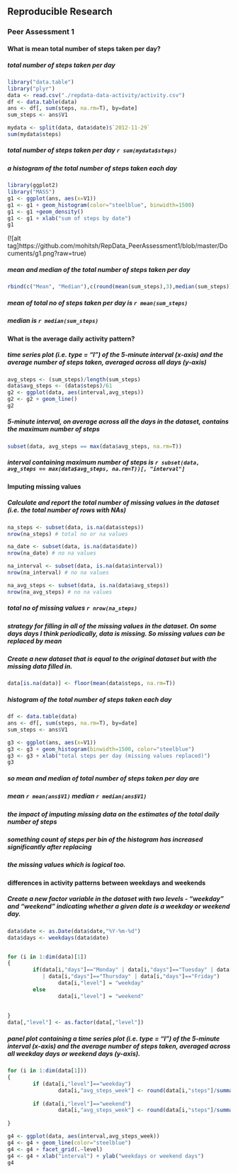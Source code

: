 ## Reproducible Research  
### Peer Assessment 1  

#### What is mean total number of steps taken per day?
#####  total number of steps taken per day

```r
library("data.table")
library("plyr")
data <- read.csv("./repdata-data-activity/activity.csv")
df <- data.table(data)
ans <- df[, sum(steps, na.rm=T), by=date]
sum_steps <- ans$V1

mydata <- split(data, data$date)$`2012-11-29`
sum(mydata$steps)

```
##### total number of steps taken per day `r sum(mydata$steps)`  

#####  a histogram of the total number of steps taken each day
```r
library(ggplot2)
library("MASS")
g1 <- ggplot(ans, aes(x=V1))
g1 <- g1 + geom_histogram(color="steelblue", binwidth=1500)
g1 <- g1 +geom_density()
g1 <- g1 + xlab("sum of steps by date")
g1

```

(![alt tag]https://github.com/mohitsh/RepData_PeerAssessment1/blob/master/Documents/g1.png?raw=true)

##### mean and median of the total number of steps taken per day
```r
rbind(c("Mean", "Median"),c(round(mean(sum_steps),3),median(sum_steps)))
```
##### mean of total no of steps taken per day is `r mean(sum_steps)`
##### median is `r median(sum_steps)`  

#### What is the average daily activity pattern?
#####  time series plot (i.e. type = "l") of the 5-minute interval (x-axis) and the average number of steps taken, averaged across all days (y-axis)

```r
avg_steps <- (sum_steps)/length(sum_steps)
data$avg_steps <- (data$steps)/61
g2 <- ggplot(data, aes(interval,avg_steps))
g2 <- g2 + geom_line() 
g2
```

#####  5-minute interval, on average across all the days in the dataset, contains the maximum number of steps

```r
subset(data, avg_steps == max(data$avg_steps, na.rm=T))
```
##### interval containing maximum number of steps is `r subset(data, avg_steps == max(data$avg_steps, na.rm=T))[, "interval"]`

#### Imputing missing values
##### Calculate and report the total number of missing values in the dataset (i.e. the total number of rows with NAs)
```r
na_steps <- subset(data, is.na(data$steps))
nrow(na_steps) # total no or na values

na_date <- subset(data, is.na(data$date))
nrow(na_date) # no na values

na_interval <- subset(data, is.na(data$interval))
nrow(na_interval) # no na values

na_avg_steps <- subset(data, is.na(data$avg_steps))
nrow(na_avg_steps) # no na values

```
##### total no of missing values `r nrow(na_steps)`

#####  strategy for filling in all of the missing values in the dataset. On some days days I think periodically, data is missing. So missing values can be replaced by mean

##### Create a new dataset that is equal to the original dataset but with the missing data filled in.
```r
data[is.na(data)] <- floor(mean(data$steps, na.rm=T))

```
#####  histogram of the total number of steps taken each day
```r

df <- data.table(data)
ans <- df[, sum(steps, na.rm=T), by=date]
sum_steps <- ans$V1

g3 <- ggplot(ans, aes(x=V1))
g3 <- g3 + geom_histogram(binwidth=1500, color="steelblue")
g3 <- g3 + xlab("total steps per day (missing values replaced)")
g3

```

##### so mean and median of total number of steps taken per day are
##### mean `r mean(ans$V1)` median `r median(ans$V1) `
 
##### the impact of imputing missing data on the estimates of the total daily number of steps  
##### something count of steps per bin of the histogram has increased significantly after replacing  
##### the missing values which is logical too. 

#### differences in activity patterns between weekdays and weekends  
##### Create a new factor variable in the dataset with two levels - "weekday" and "weekend" indicating whether a given date is a weekday or weekend day.  

```r
data$date <- as.Date(data$date,"%Y-%m-%d")
data$days <- weekdays(data$date)


for (i in 1:dim(data)[1])
{
        if(data[i,"days"]=="Monday" | data[i,"days"]=="Tuesday" | data[i,"days"]=="Wednesday"
           | data[i,"days"]=="Thursday" | data[i,"days"]=="Friday")
                data[i,"level"] = "weekday"
        else
                data[i,"level"] = "weekend"
        
        
}
data[,"level"] <- as.factor(data[,"level"])

```

#####  panel plot containing a time series plot (i.e. type = "l") of the 5-minute interval (x-axis) and the average number of steps taken, averaged across all weekday days or weekend days (y-axis).

```r

for (i in 1:dim(data[1]))
{
        if (data[i,"level"]=="weekday")
                data[i,"avg_steps_week"] <- round(data[i,"steps"]/summary(data$level)[1],5)
        
        if (data[i,"level"]=="weekend")
                data[i,"avg_steps_week"] <- round(data[i,"steps"]/summary(data$level)[2],5)
        
}

g4 <- ggplot(data, aes(interval,avg_steps_week))
g4 <- g4 + geom_line(color="steelblue") 
g4 <- g4 + facet_grid(.~level)
g4 <- g4 + xlab("interval") + ylab("weekdays or weekend days")
g4

```

